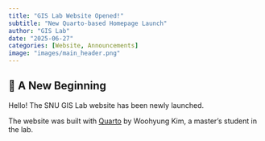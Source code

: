 ```yaml
---
title: "GIS Lab Website Opened!"
subtitle: "New Quarto-based Homepage Launch"
author: "GIS Lab"
date: "2025-06-27"
categories: [Website, Announcements]
image: "images/main_header.png"
---
```



## 🎉 A New Beginning

Hello! The SNU GIS Lab website has been newly launched.

The website was built with [Quarto](https://quarto.org/) by Woohyung Kim, a master's student in the lab.
